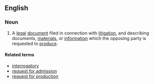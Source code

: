 ==English==

===Noun===
{{en-noun|head=[[discovery]] [[request]]}}
# {{lb|en|legal}} A [[legal]] [[document]] filed in connection with [[litigation]], and describing documents, [[material]]s, or [[information]] which the opposing party is requested to [[produce]].

====Related terms====
* [[interrogatory]]
* [[request for admission]]
* [[request for production]]